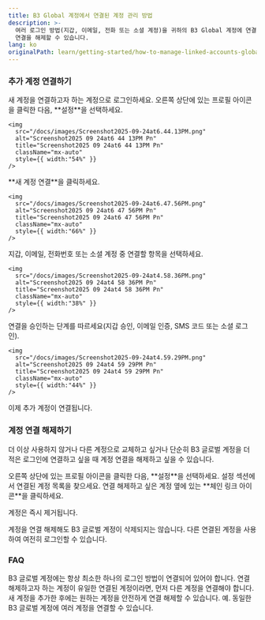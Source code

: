 ```yaml
---
title: B3 Global 계정에서 연결된 계정 관리 방법
description: >-
  여러 로그인 방법(지갑, 이메일, 전화 또는 소셜 계정)을 귀하의 B3 Global 계정에 연결하여 추가적인 유연성을 제공하고, 언제든지
  연결을 해제할 수 있습니다.
lang: ko
originalPath: learn/getting-started/how-to-manage-linked-accounts-global-account.mdx
---
```

### 추가 계정 연결하기

<Steps>
  <Step title="로그인">
    새 계정을 연결하고자 하는 계정으로 로그인하세요.
  </Step>
  <Step title="설정 열기">
    오른쪽 상단에 있는 프로필 아이콘을 클릭한 다음, **설정**을 선택하세요.

    <img
      src="/docs/images/Screenshot2025-09-24at6.44.13PM.png"
      alt="Screenshot2025 09 24at6 44 13PM Pn"
      title="Screenshot2025 09 24at6 44 13PM Pn"
      className="mx-auto"
      style={{ width:"54%" }}
    />
  </Step>
  <Step title="새 계정 연결">
    **새 계정 연결**을 클릭하세요.

    <img
      src="/docs/images/Screenshot2025-09-24at6.47.56PM.png"
      alt="Screenshot2025 09 24at6 47 56PM Pn"
      title="Screenshot2025 09 24at6 47 56PM Pn"
      className="mx-auto"
      style={{ width:"66%" }}
    />
  </Step>
  <Step title="계정 유형 선택">
    지갑, 이메일, 전화번호 또는 소셜 계정 중 연결할 항목을 선택하세요.

    <img
      src="/docs/images/Screenshot2025-09-24at4.58.36PM.png"
      alt="Screenshot2025 09 24at4 58 36PM Pn"
      title="Screenshot2025 09 24at4 58 36PM Pn"
      className="mx-auto"
      style={{ width:"38%" }}
    />
  </Step>
  <Step title="연결 승인">
    연결을 승인하는 단계를 따르세요(지갑 승인, 이메일 인증, SMS 코드 또는 소셜 로그인).

    <img
      src="/docs/images/Screenshot2025-09-24at4.59.29PM.png"
      alt="Screenshot2025 09 24at4 59 29PM Pn"
      title="Screenshot2025 09 24at4 59 29PM Pn"
      className="mx-auto"
      style={{ width:"44%" }}
    />
  </Step>
</Steps>

이제 추가 계정이 연결됩니다.

### 계정 연결 해제하기

더 이상 사용하지 않거나 다른 계정으로 교체하고 싶거나 단순히 B3 글로벌 계정을 더 적은 로그인에 연결하고 싶을 때 계정 연결을 해제하고 싶을 수 있습니다.

<Steps>
  <Step title="설정 열기">
    오른쪽 상단에 있는 프로필 아이콘을 클릭한 다음, **설정**을 선택하세요.
  </Step>
  <Step title="연결된 계정 찾기">
    설정 섹션에서 연결된 계정 목록을 찾으세요.
  </Step>
  <Step title="계정 연결 해제">
    연결 해제하고 싶은 계정 옆에 있는 **체인 링크 아이콘**을 클릭하세요.
  </Step>
</Steps>

계정은 즉시 제거됩니다.

<Note>
  계정을 연결 해제해도 B3 글로벌 계정이 삭제되지는 않습니다. 다른 연결된 계정을 사용하여 여전히 로그인할 수 있습니다.
</Note>


### FAQ

<Accordion title="왜 내 계정의 연결을 해제할 수 없나요?">
  B3 글로벌 계정에는 항상 최소한 하나의 로그인 방법이 연결되어 있어야 합니다. 연결 해제하고자 하는 계정이 유일한 연결된 계정이라면, 먼저 다른 계정을 연결해야 합니다. 새 계정을 추가한 후에는 원하는 계정을 안전하게 연결 해제할 수 있습니다.
</Accordion>

<Accordion title="여러 계정을 연결할 수 있나요?">
  예. 동일한 B3 글로벌 계정에 여러 계정을 연결할 수 있습니다.
</Accordion>
